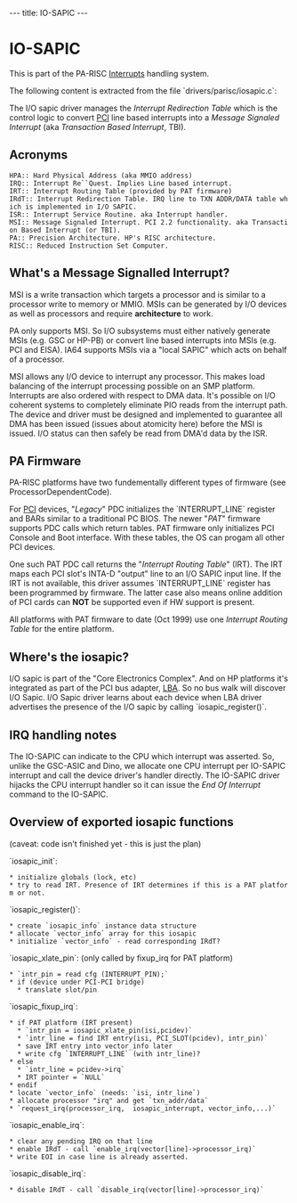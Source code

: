 ---
title: IO-SAPIC
---

= IO-SAPIC =

This is part of the PA-RISC [[Interrupts]] handling system.

The following content is extracted from the file `drivers/parisc/iosapic.c`:

The I/O sapic driver manages the ''Interrupt Redirection Table'' which is
the control logic to convert [[PCI]] line based interrupts into a ''Message
Signaled Interrupt'' (aka ''Transaction Based Interrupt'', TBI).

== Acronyms ==

 HPA:: Hard Physical Address (aka MMIO address)
 IRQ:: Interrupt Re``Quest. Implies Line based interrupt.
 IRT:: Interrupt Routing Table (provided by PAT firmware)
 IRdT:: Interrupt Redirection Table. IRQ line to TXN ADDR/DATA table which is implemented in I/O SAPIC.
 ISR:: Interrupt Service Routine. aka Interrupt handler.
 MSI:: Message Signaled Interrupt. PCI 2.2 functionality. aka Transaction Based Interrupt (or TBI).
 PA:: Precision Architecture. HP's RISC architecture.
 RISC:: Reduced Instruction Set Computer.

== What's a Message Signalled Interrupt? ==

MSI is a write transaction which targets a processor and is similar
to a processor write to memory or MMIO. MSIs can be generated by I/O
devices as well as processors and require '''architecture''' to work.

PA only supports MSI. So I/O subsystems must either natively generate
MSIs (e.g. GSC or HP-PB) or convert line based interrupts into MSIs
(e.g. PCI and EISA).  IA64 supports MSIs via a "local SAPIC" which
acts on behalf of a processor.

MSI allows any I/O device to interrupt any processor. This makes
load balancing of the interrupt processing possible on an SMP platform.
Interrupts are also ordered with respect to DMA data. It's possible on I/O
coherent systems to completely eliminate PIO reads from the interrupt
path. The device and driver must be designed and implemented to
guarantee all DMA has been issued (issues about atomicity here)
before the MSI is issued. I/O status can then safely be read from
DMA'd data by the ISR.

== PA Firmware ==

PA-RISC platforms have two fundementally different types of firmware (see ProcessorDependentCode).

For [[PCI]] devices, "''Legacy''" PDC initializes the `INTERRUPT_LINE` register
and BARs similar to a traditional PC BIOS.
The newer "''PAT''" firmware supports PDC calls which return tables.
PAT firmware only initializes PCI Console and Boot interface.
With these tables, the OS can progam all other PCI devices.

One such PAT PDC call returns the "''Interrupt Routing Table''" (IRT).
The IRT maps each PCI slot's INTA-D "output" line to an I/O SAPIC
input line.  If the IRT is not available, this driver assumes
`INTERRUPT_LINE` register has been programmed by firmware. The latter
case also means online addition of PCI cards can '''NOT''' be supported
even if HW support is present.

All platforms with PAT firmware to date (Oct 1999) use one ''Interrupt
Routing Table'' for the entire platform.

== Where's the iosapic? ==

I/O sapic is part of the "Core Electronics Complex". And on HP platforms
it's integrated as part of the PCI bus adapter, [[LBA]].  So no bus walk
will discover I/O Sapic. I/O Sapic driver learns about each device
when LBA driver advertises the presence of the I/O sapic by calling
`iosapic_register()`.

== IRQ handling notes ==

The IO-SAPIC can indicate to the CPU which interrupt was asserted.
So, unlike the GSC-ASIC and Dino, we allocate one CPU interrupt per
IO-SAPIC interrupt and call the device driver's handler directly.
The IO-SAPIC driver hijacks the CPU interrupt handler so it can
issue the ''End Of Interrupt'' command to the IO-SAPIC.

== Overview of exported iosapic functions ==

(caveat: code isn't finished yet - this is just the plan)

`iosapic_init`:
 * initialize globals (lock, etc)
 * try to read IRT. Presence of IRT determines if this is a PAT platform or not.

`iosapic_register()`:
 * create `iosapic_info` instance data structure
 * allocate `vector_info` array for this iosapic
 * initialize `vector_info` - read corresponding IRdT?

`iosapic_xlate_pin`: (only called by fixup_irq for PAT platform)
 * `intr_pin = read cfg (INTERRUPT_PIN);`
 * if (device under PCI-PCI bridge) 
   * translate slot/pin

`iosapic_fixup_irq`:
 * if PAT platform (IRT present)
   * `intr_pin = iosapic_xlate_pin(isi,pcidev)`
   * `intr_line = find IRT entry(isi, PCI_SLOT(pcidev), intr_pin)`
   * save IRT entry into vector_info later
   * write cfg `INTERRUPT_LINE` (with intr_line)?
 * else
   * `intr_line = pcidev->irq`
   * IRT pointer = `NULL`
 * endif
 * locate `vector_info` (needs: `isi, intr_line`)
 * allocate processor "irq" and get `txn_addr/data`
 * `request_irq(processor_irq,  iosapic_interrupt, vector_info,...)`

`iosapic_enable_irq`:
 * clear any pending IRQ on that line
 * enable IRdT - call `enable_irq(vector[line]->processor_irq)`
 * write EOI in case line is already asserted.

`iosapic_disable_irq`:
 * disable IRdT - call `disable_irq(vector[line]->processor_irq)`